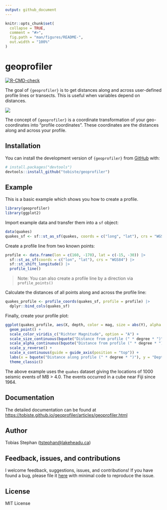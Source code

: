 ```yaml
---
output: github_document
---
```


<!-- README.md is generated from README.Rmd. Please edit that file -->

```r
knitr::opts_chunk$set(
  collapse = TRUE,
  comment = "#>",
  fig.path = "man/figures/README-",
  out.width = "100%"
)
```

# geoprofiler

<!-- badges: start -->

[![R-CMD-check](https://github.com/tobiste/geoprofiler/actions/workflows/R-CMD-check.yaml/badge.svg)](https://github.com/tobiste/geoprofiler/actions/workflows/R-CMD-check.yaml)

<!-- badges: end -->

The goal of `{geoprofiler}` is to get distances along and across user-defined 
profile lines or transects. This is useful when variables depend on distances.

![](man/figures/fig.png)

The concept of `{geoprofiler}` is a coordinate transformation of your 
geo-coordinates into "profile coordinates". These coordinates are the 
distances along and across your profile.

## Installation

You can install the development version of `{geoprofiler}` from [GitHub](https://github.com/) with:

``` r
# install.packages("devtools")
devtools::install_github("tobiste/geoprofiler")
```

## Example

This is a basic example which shows you how to create a profile.

```r
library(geoprofiler)
library(ggplot2)
```

Import example data and transfer them into a `sf` object:

```r
data(quakes)
quakes_sf <- sf::st_as_sf(quakes, coords = c("long", "lat"), crs = "WGS84")
```

Create a profile line from two known points:

```r
profile <- data.frame(lon = c(160, -170), lat = c(-15, -30)) |>
  sf::st_as_sf(coords = c("lon", "lat"), crs = "WGS84") |>
  sf::st_shift_longitude() |>
  profile_line()
```

> Note: You can also create a profile line by a direction via `profile_points()`

Calculate the distances of all points along and across the profile line:

```r
quakes_profile <- profile_coords(quakes_sf, profile = profile) |>
  dplyr::bind_cols(quakes_sf)
```

Finally, create your profile plot:

```r
ggplot(quakes_profile, aes(X, depth, color = mag, size = abs(Y), alpha = abs(Y))) +
  geom_point() +
  scale_color_viridis_c("Richter Magnitude", option = "A") +
  scale_size_continuous(bquote("Distance from profile (" * degree * ")"), range = c(3, .1)) +
  scale_alpha_continuous(bquote("Distance from profile (" * degree * ")"), range = c(1, .1)) +
  scale_y_reverse() +
  scale_x_continuous(guide = guide_axis(position = "top")) +
  labs(x = bquote("Distance along profile (" * degree * ")"), y = "Depth (km)") +
  theme_classic()
```

The above example uses the `quakes` dataset giving the locations of 1000 seismic
events of MB \> 4.0. The events occurred in a cube near Fiji since 1964.

## Documentation

The detailed documentation can be found at <https://tobiste.github.io/geoprofiler/articles/geoprofiler.html>

## Author

Tobias Stephan ([tstephan\@lakeheadu.ca](mailto:tstephan@lakeheadu.ca){.email})

## Feedback, issues, and contributions

I welcome feedback, suggestions, issues, and contributions! If you have found a 
bug, please file it [here](https://github.com/tobiste/geoprofiler/issues) with 
minimal code to reproduce the issue.

## License

MIT License
